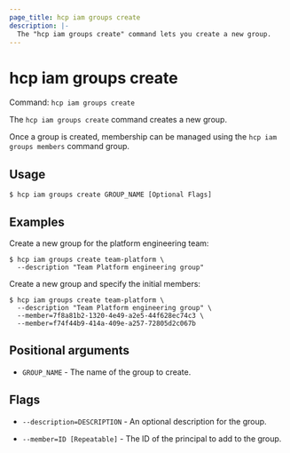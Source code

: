 ```yaml
---
page_title: hcp iam groups create
description: |-
  The "hcp iam groups create" command lets you create a new group.
---
```


# hcp iam groups create

Command: `hcp iam groups create` 

The `hcp iam groups create` command creates a new group.

Once a group is created, membership can be managed using the `hcp iam groups
members` command group.

## Usage

```shell-session
$ hcp iam groups create GROUP_NAME [Optional Flags]
```

## Examples

Create a new group for the platform engineering team:

```shell-session
$ hcp iam groups create team-platform \
  --description "Team Platform engineering group"
```

Create a new group and specify the initial members:

```shell-session
$ hcp iam groups create team-platform \
  --description "Team Platform engineering group" \
  --member=7f8a81b2-1320-4e49-a2e5-44f628ec74c3 \
  --member=f74f44b9-414a-409e-a257-72805d2c067b
```

## Positional arguments

- `GROUP_NAME` - The name of the group to create.

## Flags

- `--description=DESCRIPTION` - An optional description for the group.

- `--member=ID [Repeatable]` - The ID of the principal to add to the group.

